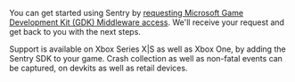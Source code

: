 You can get started using Sentry by [requesting Microsoft Game Development Kit (GDK) Middleware access](https://developer.microsoft.com/en-us/games/support/request-gdkx-middleware).
We'll receive your request and get back to you with the next steps.

Support is available on Xbox Series X|S as well as Xbox One, by adding the Sentry SDK to your game. 
Crash collection as well as non-fatal events can be captured, on devkits as well as retail devices.
